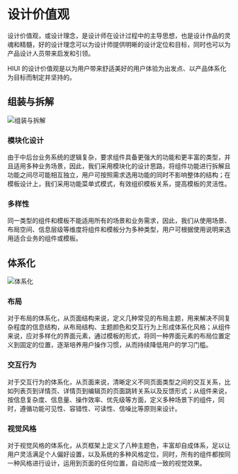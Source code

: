 # 设计价值观

设计价值观，或设计理念，是设计师在设计过程中的主导思想，也是设计作品的灵魂和精髓，好的设计理念可以为设计师提供明晰的设计定位和目标，同时也可以为产品设计人员带来启发和引领。

HIUI 的设计价值观是以为用户带来舒适美好的用户体验为出发点、以产品体系化为目标而制定并坚持的。

## 组装与拆解

<img src="/static/img/designs/values-1.png" srcSet="/static/img/designs/values-1@2x.png 2x" alt="组装与拆解" />

### 模块化设计

由于中后台业务系统的逻辑复杂，要求组件具备更强大的功能和更丰富的类型，并且适用多种业务场景，因此，我们采用模块化的设计思路，将组件功能进行拆解且功能之间尽可能相互独立，用户可按照需求选用功能的同时不影响整体的结构；在模板设计上，我们采用功能菜单式模式，有效组织模板关系，提高模板的灵活性。

### 多样性

同一类型的组件和模板不能适用所有的场景和业务需求，因此，我们从使用场景、布局空间、信息层级等维度将组件和模板分为多种类型，用户可根据使用说明来选用适合业务的组件或模板。

## 体系化

<img src="/static/img/designs/values-2.png" srcSet="/static/img/designs/values-2@2x.png 2x" alt="体系化" />

### 布局

对于布局的体系化，从页面结构来说，定义几种常见的布局主题，用来解决不同复杂程度的信息结构，从布局结构、主题颜色和交互行为上形成体系化风格；从组件来说，应对多样化的界面元素，通过模板的形式，将同一种界面元素的布局位置定义到固定的位置，逐渐培养用户操作习惯，从而持续降低用户的学习门槛。

### 交互行为

对于交互行为的体系化，从页面来说，清晰定义不同页面类型之间的交互关系，比如列表页到详情页、详情页到编辑页的页面跳转关系以及反馈形式；从组件来说，按信息复杂度、信息量、操作效率、优先级等方面，定义多种场景下的组件，同时，遵循功能可见性、容错性、可读性、信噪比等原则来设计。

### 视觉风格

对于视觉风格的体系化，从页框架上定义了八种主题色，丰富却自成体系，足以让用户灵活满足个人偏好设置，以及系统的多种风格定位，同时，所有的组件都按同一种风格进行设计，运用到页面的任何位置，自动形成一致的视觉效果。
